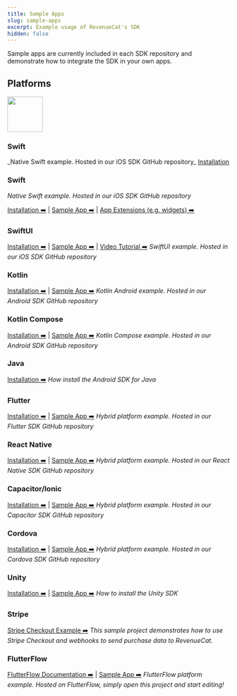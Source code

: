 ```yaml
---
title: Sample Apps
slug: sample-apps
excerpt: Example usage of RevenueCat's SDK
hidden: false
---
```



Sample apps are currently included in each SDK repository and demonstrate how to integrate the SDK in your own apps.

## Platforms

<div class="flex items-center justify-start">
  <div>
    <img src={SwiftLogo} width="80px" />
  </div>
  <h3 class="mb-0">Swift</h3>
</div>
_Native Swift example. Hosted in our iOS SDK GitHub repository_

<span class="flex items-center gap-2">
  <InstallIcon class="w-4" />
  <a
    href="/getting-started/installation/ios"
    class="text-base-700 no-underline hover:black mb-0"
  >
    Installation
  </a>
</span>

### Swift

_Native Swift example. Hosted in our iOS SDK GitHub repository_

[Installation ➡️](/getting-started/installation/ios) | [Sample App ➡️](https://github.com/RevenueCat/purchases-ios/tree/main/Examples/MagicWeather) | [App Extensions (e.g. widgets) ➡️](/getting-started/configuring-sdk/ios-app-extensions)

### SwiftUI

[Installation ➡️](/getting-started/installation/ios) | [Sample App ➡️](https://github.com/RevenueCat/purchases-ios/tree/main/Examples/MagicWeatherSwiftUI) | [Video Tutorial ➡️](https://www.youtube.com/watch?v=WLVUGYFkL3Q)
_SwiftUI example. Hosted in our iOS SDK GitHub repository_

### Kotlin

[Installation ➡️](/getting-started/installation/android) | [Sample App ➡️](https://github.com/RevenueCat/purchases-android/tree/main/examples/MagicWeather)
_Kotlin Android example. Hosted in our Android SDK GitHub repository_

### Kotlin Compose

[Installation ➡️](/getting-started/installation/android) | [Sample App ➡️](https://github.com/RevenueCat/purchases-android/tree/main/examples/MagicWeatherCompose)
_Kotlin Compose example. Hosted in our Android SDK GitHub repository_

### Java

[Installation ➡️](/getting-started/installation/android)
_How install the Android SDK for Java_

### Flutter

[Installation ➡️](/getting-started/installation/flutter) | [Sample App ➡️](https://github.com/RevenueCat/purchases-flutter/tree/main/revenuecat_examples/MagicWeather)
_Hybrid platform example. Hosted in our Flutter SDK GitHub repository_

### React Native

[Installation ➡️](/getting-started/installation/reactnative) | [Sample App ➡️](https://github.com/RevenueCat/react-native-purchases/tree/main/examples/MagicWeather)
_Hybrid platform example. Hosted in our React Native SDK GitHub repository_

### Capacitor/Ionic

[Installation ➡️](/getting-started/installation/ionic) | [Sample App ➡️](https://github.com/RevenueCat/purchases-capacitor/tree/main/example/purchase-tester)
_Hybrid platform example. Hosted in our Capacitor SDK GitHub repository_

### Cordova

[Installation ➡️](/getting-started/installation/cordova) | [Sample App ➡️](https://github.com/RevenueCat/cordova-plugin-purchases/tree/main/examples/cordova-sample/MyApp)
_Hybrid platform example. Hosted in our Cordova SDK GitHub repository_

### Unity

[Installation ➡️](/getting-started/installation/unity) | [Sample App ➡️](https://github.com/RevenueCat/purchases-unity/tree/main/Subtester)
_How to install the Unity SDK_

### Stripe

[Stripe Checkout Example ➡️](https://github.com/RevenueCat-Samples/stripe-no-website-example)
_This sample project demonstrates how to use Stripe Checkout and webhooks to send purchase data to RevenueCat._

### FlutterFlow

[FlutterFlow Documentation ➡️](/getting-started/installation/app-builders#flutterflow) | [Sample App ➡️](https://app.flutterflow.io/project/magic-weather-kpn0mj)
_FlutterFlow platform example. Hosted on FlutterFlow, simply open this project and start editing!_
